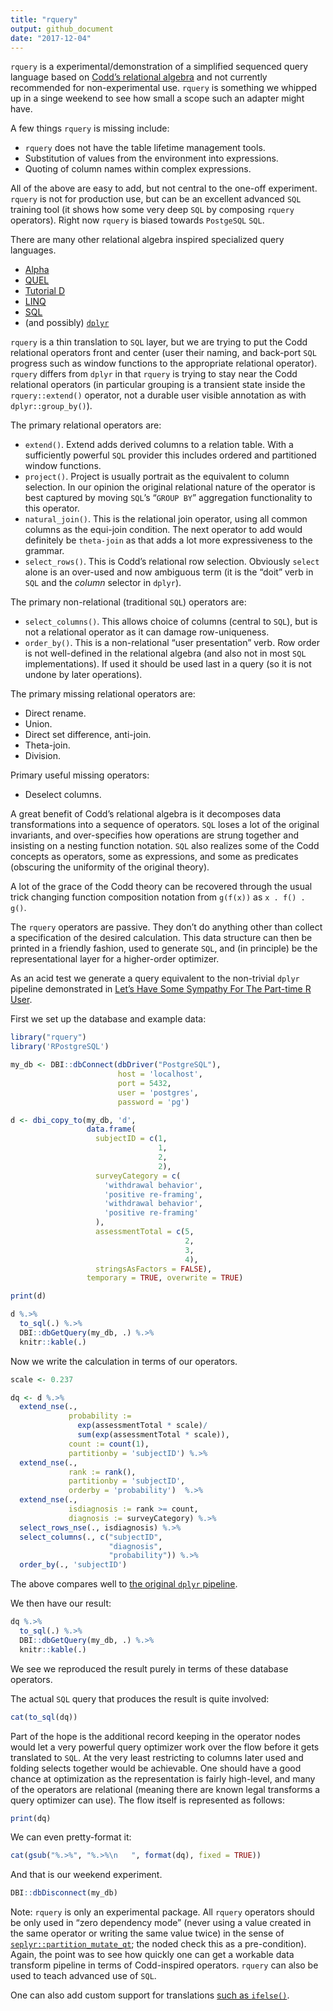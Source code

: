 ```yaml
---
title: "rquery"
output: github_document
date: "2017-12-04"
---
```


<!-- README.md is generated from README.Rmd. Please edit that file -->

`rquery` is a experimental/demonstration of a simplified sequenced query language based
on [Codd's relational algebra](https://en.wikipedia.org/wiki/Relational_algebra) and not
currently recommended for non-experimental use.  `rquery` is something we whipped up in a singe
weekend to see how small a scope such an adapter might have.  

A few things `rquery` is missing include:

  * `rquery` does not have the table lifetime management tools.
  * Substitution of values from the environment into expressions.
  * Quoting of column names within complex expressions.
  
All of the above are easy to add, but not central to the one-off experiment.
`rquery` is not for production use, but can be an excellent advanced `SQL`
training tool (it shows how some very deep `SQL` by composing `rquery` operators).  Right
now `rquery` is biased towards `PostgeSQL` `SQL`.

There are many other relational algebra inspired specialized query languages.

  * [Alpha](https://en.wikipedia.org/wiki/Alpha_(programming_language))
  * [QUEL](https://en.wikipedia.org/wiki/QUEL_query_languages)
  * [Tutorial D](https://en.wikipedia.org/wiki/D_(data_language_specification)#Tutorial_D)
  * [LINQ](https://msdn.microsoft.com/en-us/library/bb308959.aspx)
  * [SQL](https://en.wikipedia.org/wiki/SQL)
  * (and possibly) [`dplyr`](http://dplyr.tidyverse.org)
 

`rquery`
is a thin translation to `SQL` layer, but we are trying to put the Codd relational operators
front and center (user their naming, and back-port `SQL` progress such as window functions
to the appropriate relational operator).  `rquery` differs from `dplyr` in that `rquery` 
is trying to stay near the Codd relational operators (in particular grouping is a transient
state inside the `rquery::extend()` operator, not a durable user visible annotation as with `dplyr::group_by()`).

The primary relational operators are:

  * `extend()`.  Extend adds derived columns to a relation table.  With a sufficiently powerful `SQL` provider this includes ordered and partitioned window functions.
  * `project()`.  Project is usually portrait as the equivalent to column selection.  In our opinion the original relational nature of the operator is best captured by moving `SQL`'s "`GROUP BY`" aggregation functionality to this operator.
  * `natural_join()`.  This is the relational join operator, using all common columns as the equi-join condition.  The next operator to add would definitely be `theta-join` as that adds a lot more expressiveness to the grammar.
  * `select_rows()`.  This is Codd's relational row selection.  Obviously `select` alone is an over-used and now ambiguous term (it is the "doit" verb in `SQL` and the *column* selector in `dplyr`).
  
The primary non-relational (traditional `SQL`) operators are:

  * `select_columns()`.  This allows choice of columns (central to `SQL`), but is not a relational operator as it can damage row-uniqueness.
  * `order_by()`.  This is a non-relational "user presentation" verb.  Row order is not well-defined in the relational algebra (and also not in most `SQL` implementations).  If used it should be used last in a query (so it is not undone by later operations).
  
The primary missing relational operators are:

  * Direct rename.
  * Union.
  * Direct set difference, anti-join.
  * Theta-join.
  * Division.
  
Primary useful missing operators:

  * Deselect columns.


A great benefit of Codd's relational algebra is it decomposes data transformations into 
a sequence of operators.  `SQL` loses a lot of the original invariants, and over-specifies
how operations are strung together and insisting on a nesting function notation.  `SQL`
also realizes some of the Codd concepts as operators, some as expressions, and some as predicates
(obscuring the uniformity of the original theory).

A lot of 
the grace of the Codd theory can be recovered through the usual trick changing function composition
notation from `g(f(x))` as `x . f() . g()`.

The `rquery` operators are passive.  They don't do anything other than collect a specification
of the desired calculation.  This data structure can then be printed in a friendly fashion, used to 
generate `SQL`, and (in principle) be the representational layer for a higher-order optimizer.

As an acid test we generate a query equivalent to the non-trivial `dplyr` pipeline 
demonstrated in [Let’s Have Some Sympathy For The Part-time R User](http://www.win-vector.com/blog/2017/08/lets-have-some-sympathy-for-the-part-time-r-user/).

First we set up the database and example data:

```r
library("rquery")
library('RPostgreSQL')

my_db <- DBI::dbConnect(dbDriver("PostgreSQL"), 
                        host = 'localhost',
                        port = 5432,
                        user = 'postgres',
                        password = 'pg')

d <- dbi_copy_to(my_db, 'd',
                 data.frame(
                   subjectID = c(1,                   
                                 1,
                                 2,                   
                                 2),
                   surveyCategory = c(
                     'withdrawal behavior',
                     'positive re-framing',
                     'withdrawal behavior',
                     'positive re-framing'
                   ),
                   assessmentTotal = c(5,                 
                                       2,
                                       3,                  
                                       4),
                   stringsAsFactors = FALSE),
                 temporary = TRUE, overwrite = TRUE)

print(d)

d %.>%
  to_sql(.) %.>%
  DBI::dbGetQuery(my_db, .) %.>%
  knitr::kable(.)

```

Now we write the calculation in terms of our operators.

```r
scale <- 0.237

dq <- d %.>%
  extend_nse(.,
             probability :=
               exp(assessmentTotal * scale)/
               sum(exp(assessmentTotal * scale)),
             count := count(1),
             partitionby = 'subjectID') %.>%
  extend_nse(.,
             rank := rank(),
             partitionby = 'subjectID',
             orderby = 'probability')  %.>%
  extend_nse(.,
             isdiagnosis := rank >= count,
             diagnosis := surveyCategory) %.>%
  select_rows_nse(., isdiagnosis) %.>%
  select_columns(., c("subjectID", 
                      "diagnosis", 
                      "probability")) %.>%
  order_by(., 'subjectID')
```

The above compares well to [the original `dplyr` pipeline](http://www.win-vector.com/blog/2017/08/lets-have-some-sympathy-for-the-part-time-r-user/).

We then have our result:

```r
dq %.>%
  to_sql(.) %.>%
  DBI::dbGetQuery(my_db, .) %.>%
  knitr::kable(.)
```

We see we reproduced the result purely in terms of these database operators.

The actual `SQL` query that produces the result is quite involved:

```r
cat(to_sql(dq))
```

Part of the hope is the additional record keeping in the operator nodes would 
let a very powerful query optimizer work over the flow before it gets translated
to `SQL`.  At the very least restricting to columns later used and folding selects
together would be achievable.  One should have a good chance at optimization as
the representation is fairly high-level, and many of the operators are relational 
(meaning there are known legal transforms a query optimizer can use).  The flow itself
is represented as follows:

```r
print(dq)
```

We can even pretty-format it:

```r
cat(gsub("%.>%", "%.>%\n   ", format(dq), fixed = TRUE))
```

And that is our weekend experiment.

```r
DBI::dbDisconnect(my_db)
```


Note: `rquery` is only an experimental package. All `rquery` operators should be only used in "zero dependency mode" (never using a value created in the same operator or writing the same value twice) in the sense of [`seplyr::partition_mutate_qt`](https://www.rdocumentation.org/packages/seplyr/versions/0.5.0/topics/partition_mutate_qt); the noded check this as a pre-condition).  Again, the point was to see how quickly one can get a workable data transform pipeline in terms of Codd-inspired operators. `rquery` can also be used to teach advanced use of `SQL`.

One can also add custom support for translations [such as `ifelse()`](https://johnmount.github.io/rquery/reference/extend_nse.html).


